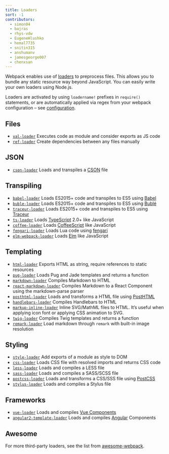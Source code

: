 ```yaml
---
title: Loaders
sort: -1
contributors:
  - simon04
  - bajras
  - rhys-vdw
  - EugeneHlushko
  - hemal7735
  - snitin315
  - anshumanv
  - jamesgeorge007
  - chenxsan
---
```


Webpack enables use of [loaders](/concepts/loaders) to preprocess files. This allows you to bundle any static resource way beyond JavaScript. You can easily write your own loaders using Node.js.

Loaders are activated by using `loadername!` prefixes in `require()` statements, or are automatically applied via regex from your webpack configuration – see [configuration](/concepts/loaders/#configuration).

## Files

- [`val-loader`](/loaders/val-loader) Executes code as module and consider exports as JS code
- [`ref-loader`](https://www.npmjs.com/package/ref-loader) Create dependencies between any files manually

## JSON

- [`cson-loader`](https://github.com/awnist/cson-loader) Loads and transpiles a [CSON](https://github.com/bevry/cson#what-is-cson) file

## Transpiling

- [`babel-loader`](/loaders/babel-loader) Loads ES2015+ code and transpiles to ES5 using [Babel](https://babeljs.io/)
- [`buble-loader`](https://github.com/sairion/buble-loader) Loads ES2015+ code and transpiles to ES5 using [Bublé](https://buble.surge.sh/guide/)
- [`traceur-loader`](https://github.com/jupl/traceur-loader) Loads ES2015+ code and transpiles to ES5 using [Traceur](https://github.com/google/traceur-compiler#readme)
- [`ts-loader`](https://github.com/TypeStrong/ts-loader) Loads [TypeScript](https://www.typescriptlang.org/) 2.0+ like JavaScript
- [`coffee-loader`](/loaders/coffee-loader) Loads [CoffeeScript](http://coffeescript.org/) like JavaScript
- [`fengari-loader`](https://github.com/fengari-lua/fengari-loader/) Loads Lua code using [fengari](https://fengari.io/)
- [`elm-webpack-loader`](https://github.com/elm-community/elm-webpack-loader) Loads [Elm](https://elm-lang.org/) like JavaScript

## Templating

- [`html-loader`](/loaders/html-loader) Exports HTML as string, require references to static resources
- [`pug-loader`](https://github.com/pugjs/pug-loader) Loads Pug and Jade templates and returns a function
- [`markdown-loader`](https://github.com/peerigon/markdown-loader) Compiles Markdown to HTML
- [`react-markdown-loader`](https://github.com/javiercf/react-markdown-loader) Compiles Markdown to a React Component using the markdown-parse parser
- [`posthtml-loader`](https://github.com/posthtml/posthtml-loader) Loads and transforms a HTML file using [PostHTML](https://github.com/posthtml/posthtml)
- [`handlebars-loader`](https://github.com/pcardune/handlebars-loader) Compiles Handlebars to HTML
- [`markup-inline-loader`](https://github.com/asnowwolf/markup-inline-loader) Inline SVG/MathML files to HTML. It’s useful when applying icon font or applying CSS animation to SVG.
- [`twig-loader`](https://github.com/zimmo-be/twig-loader) Compiles Twig templates and returns a function
- [`remark-loader`](https://github.com/webpack-contrib/remark-loader) Load markdown through `remark` with built-in image resolution

## Styling

- [`style-loader`](/loaders/style-loader) Add exports of a module as style to DOM
- [`css-loader`](/loaders/css-loader) Loads CSS file with resolved imports and returns CSS code
- [`less-loader`](/loaders/less-loader) Loads and compiles a LESS file
- [`sass-loader`](/loaders/sass-loader) Loads and compiles a SASS/SCSS file
- [`postcss-loader`](/loaders/postcss-loader) Loads and transforms a CSS/SSS file using [PostCSS](http://postcss.org)
- [`stylus-loader`](/loaders/stylus-loader/) Loads and compiles a Stylus file

## Frameworks

- [`vue-loader`](https://github.com/vuejs/vue-loader) Loads and compiles [Vue Components](https://vuejs.org/v2/guide/components.html)
- [`angular2-template-loader`](https://github.com/TheLarkInn/angular2-template-loader) Loads and compiles [Angular](https://angular.io/) Components

## Awesome

For more third-party loaders, see the list from [awesome-webpack](/awesome-webpack/#loaders).
